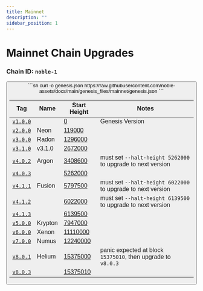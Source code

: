 ```yaml
---
title: Mainnet
description: ""
sidebar_position: 1
---
```


# Mainnet Chain Upgrades

### Chain ID: `noble-1`

<Button label="Genesis File" link="https://raw.githubusercontent.com/noble-assets/docs/main/genesis_files/mainnet/genesis.json" />

<div style={{ marginTop: '20px', marginBottom: '50px' }}>  
    ```sh
    curl -o genesis.json https://raw.githubusercontent.com/noble-assets/docs/main/genesis_files/mainnet/genesis.json
    ```
</div>

| Tag                                                                   | Name       | Start Height                                            | Notes 
|-----------------------------------------------------------------------|------------|---------------------------------------------------------|--------------------------------------------------------------|
| [`v1.0.0`](https://github.com/noble-assets/noble/releases/tag/v1.0.0) |            | [0](https://www.mintscan.io/noble/blocks/1)             | Genesis Version
| [`v2.0.0`](https://github.com/noble-assets/noble/releases/tag/v2.0.0) | Neon       | [119000](https://www.mintscan.io/noble/blocks/119000)   |
| [`v3.0.0`](https://github.com/noble-assets/noble/releases/tag/v3.0.0) | Radon      | [1296000](https://www.mintscan.io/noble/blocks/1296000) |
| [`v3.1.0`](https://github.com/noble-assets/noble/releases/tag/v3.1.0) | v3.1.0     | [2672000](https://www.mintscan.io/noble/block/2672000)  |
| [`v4.0.2`](https://github.com/noble-assets/noble/releases/tag/v4.0.2) | Argon      | [3408600](https://www.mintscan.io/noble/block/3377500)  | must set `--halt-height 5262000` to upgrade to next version
| [`v4.0.3`](https://github.com/noble-assets/noble/releases/tag/v4.0.3) |            | [5262000](https://www.mintscan.io/noble/block/5262000)  | 
| [`v4.1.1`](https://github.com/noble-assets/noble/releases/tag/v4.1.1) | Fusion     | [5797500](https://www.mintscan.io/noble/block/5797500)  | must set `--halt-height 6022000` to upgrade to next version
| [`v4.1.2`](https://github.com/noble-assets/noble/releases/tag/v4.1.2) |            | [6022000](https://www.mintscan.io/noble/block/5797500)  | must set `--halt-height 6139500` to upgrade to next version
| [`v4.1.3`](https://github.com/noble-assets/noble/releases/tag/v4.1.3) |            | [6139500](https://www.mintscan.io/noble/block/5797500)  | 
| [`v5.0.0`](https://github.com/noble-assets/noble/releases/tag/v5.0.0) | Krypton    | [7947000](https://www.mintscan.io/noble/block/7947000)  | 
| [`v6.0.0`](https://github.com/noble-assets/noble/releases/tag/v6.0.0) | Xenon      | [11110000](https://www.mintscan.io/noble/block/11110000)| 
| [`v7.0.0`](https://github.com/noble-assets/noble/releases/tag/v7.0.0) | Numus      | [12240000](https://www.mintscan.io/noble/block/12240000)| 
| [`v8.0.1`](https://github.com/noble-assets/noble/releases/tag/v8.0.1) | Helium     | [15375000](https://www.mintscan.io/noble/block/15375000)| panic expected at block `15375010`, then upgrade to `v8.0.3`
| [`v8.0.3`](https://github.com/noble-assets/noble/releases/tag/v8.0.3) |            | [15375010](https://www.mintscan.io/noble/block/15375010)| 
